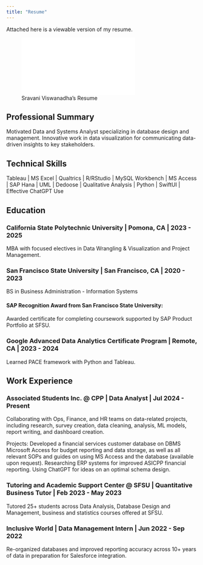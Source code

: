 ```yaml
---
title: "Resume"
---
```


Attached here is a viewable version of my resume.

![Sravani Viswanadha's Resume](_site/Sravani%20Viswanadha%20Resume.pdf){fig-align="center"}

## Professional Summary

Motivated Data and Systems Analyst specializing in database design and management. Innovative work in data visualization for communicating data-driven insights to key stakeholders.

## Technical Skills

Tableau \| MS Excel \| Qualtrics \| R/RStudio \| MySQL Workbench \| MS Access \| SAP Hana \| UML \| Dedoose \| Qualitative Analysis \| Python \| SwiftUI \| Effective ChatGPT Use

## Education

### California State Polytechnic University \| Pomona, CA \| 2023 - 2025

MBA with focused electives in Data Wrangling & Visualization and Project Management.

### San Francisco State University \| San Francisco, CA \| 2020 - 2023

BS in Business Administration - Information Systems

#### SAP Recognition Award from San Francisco State University:

Awarded certificate for completing coursework supported by SAP Product Portfolio at SFSU.

### Google Advanced Data Analytics Certificate Program \| Remote, CA \| 2023 - 2024

Learned PACE framework with Python and Tableau.

## Work Experience

### Associated Students Inc. \@ CPP \| Data Analyst \| Jul 2024 - Present

Collaborating with Ops, Finance, and HR teams on data-related projects, including research, survey creation, data cleaning, analysis, ML models, report writing, and dashboard creation.

Projects: Developed a financial services customer database on DBMS Microsoft Access for budget reporting and data storage, as well as all relevant SOPs and guides on using MS Access and the database (available upon request). Researching ERP systems for improved ASICPP financial reporting. Using ChatGPT for ideas on an optimal schema design.

### Tutoring and Academic Support Center \@ SFSU \| Quantitative Business Tutor \| Feb 2023 - May 2023

Tutored 25+ students across Data Analysis, Database Design and Management, business and statistics courses offered at SFSU.

### Inclusive World \| Data Management Intern \| Jun 2022 - Sep 2022

Re-organized databases and improved reporting accuracy across 10+ years of data in preparation for Salesforce integration.
